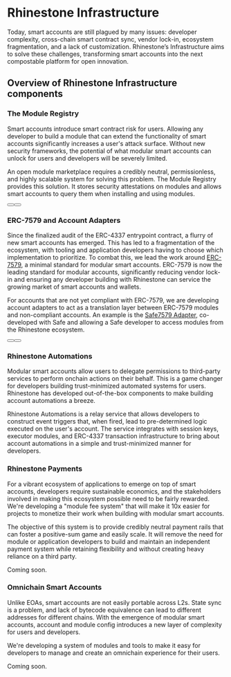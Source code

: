 
# Rhinestone Infrastructure

Today, smart accounts are still plagued by many issues: developer complexity, cross-chain smart contract sync, vendor lock-in, ecosystem fragmentation, and a lack of customization. Rhinestone’s Infrastructure aims to solve these challenges, transforming smart accounts into the next compostable platform for open innovation.

<div className="my-8">
  <ProtocolBanner width={1000} height={400} />
</div>

## Overview of Rhinestone Infrastructure components

### The Module Registry

Smart accounts introduce smart contract risk for users. Allowing any developer to build a module that can extend the functionality of smart accounts significantly increases a user's attack surface. Without new security frameworks, the potential of what modular smart accounts can unlock for users and developers will be severely limited.

An open module marketplace requires a credibly neutral, permissionless, and highly scalable system for solving this problem. The Module Registry provides this solution. It stores security attestations on modules and allows smart accounts to query them when installing and using modules.

<div className="flex flex-row gap-x-[10px] mb-8">
  <Button href="/module-registry" buttonComponent={'Module Registry'} />
  <Button
    href="http://t.me/kurt_larsen"
    buttonComponent="Become a module Auditor"
    isNewTab
  />
</div>

### ERC-7579 and Account Adapters

Since the finalized audit of the ERC-4337 entrypoint contract, a flurry of new smart accounts has emerged. This has led to a fragmentation of the ecosystem, with tooling and application developers having to choose which implementation to prioritize. To combat this, we lead the work around [ERC-7579](https://erc7579.com), a minimal standard for modular smart accounts. ERC-7579 is now the leading standard for modular accounts, significantly reducing vendor lock-in and ensuring any developer building with Rhinestone can service the growing market of smart accounts and wallets.

For accounts that are not yet compliant with ERC-7579, we are developing account adapters to act as a translation layer between ERC-7579 modules and non-compliant accounts. An example is the [Safe7579 Adapter](/safe7579), co-developed with Safe and allowing a Safe developer to access modules from the Rhinestone ecosystem.

<div className="flex flex-row gap-x-[10px] mb-8">
  <Button href="https://erc7579.com/" buttonComponent={'ERC-7579'} isNewTab />
  <Button href="/safe7579" buttonComponent={'Safe7579'} />
</div>

### Rhinestone Automations

Modular smart accounts allow users to delegate permissions to third-party services to perform onchain actions on their behalf. This is a game changer for developers building trust-minimized automated systems for users. Rhinestone has developed out-of-the-box components to make building account automations a breeze.

Rhinestone Automations is a relay service that allows developers to construct event triggers that, when fired, lead to pre-determined logic executed on the user's account. The service integrates with session keys, executor modules, and ERC-4337 transaction infrastructure to bring about account automations in a simple and trust-minimized manner for developers.

### Rhinestone Payments

For a vibrant ecosystem of applications to emerge on top of smart accounts, developers require sustainable economics, and the stakeholders involved in making this ecosystem possible need to be fairly rewarded. We're developing a "module fee system" that will make it 10x easier for projects to monetize their work when building with modular smart accounts.

The objective of this system is to provide credibly neutral payment rails that can foster a positive-sum game and easily scale. It will remove the need for module or application developers to build and maintain an independent payment system while retaining flexibility and without creating heavy reliance on a third party.

Coming soon.

### Omnichain Smart Accounts

Unlike EOAs, smart accounts are not easily portable across L2s. State sync is a problem, and lack of bytecode equivalence can lead to different addresses for different chains. With the emergence of modular smart accounts, account and module config introduces a new layer of complexity for users and developers.

We're developing a system of modules and tools to make it easy for developers to manage and create an omnichain experience for their users.

Coming soon.
